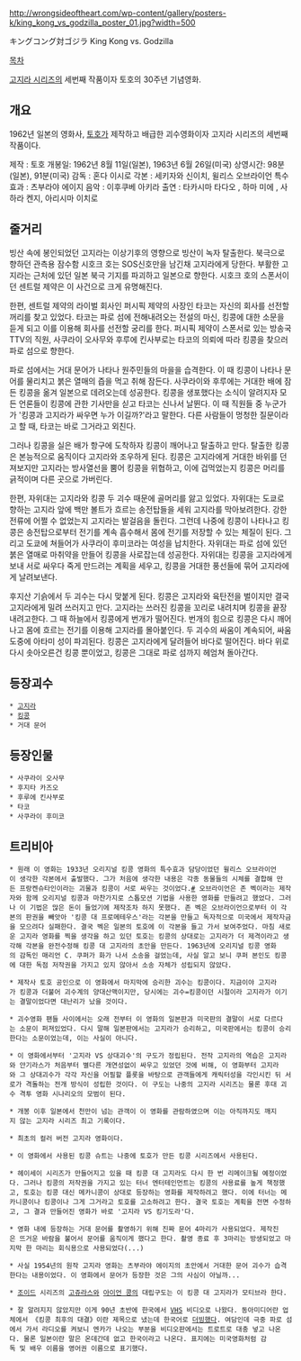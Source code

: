 http://wrongsideoftheart.com/wp-content/gallery/posters-k/king_kong_vs_godzilla_poster_01.jpg?width=500

キングコング対ゴジラ
King Kong vs. Godzilla

[[목차]]

{{{#!html
<iframe width="640" height="360" src="//www.youtube.com/embed/kEaoZ5A5mdI" frameborder="0" allowfullscreen></iframe>
}}}

[[고지라 시리즈]]의 세번째 작품이자 토호의 30주년 기념영화.

== 개요 ==
1962년 일본의 영화사, [[토호]]가 제작하고 배급한 괴수영화이자 고지라 시리즈의 세번째 작품이다. 

제작 : 토호 
개봉일: 1962년 8월 11일(일본), 1963년 6월 26일(미국) 
상영시간: 98분(일본), 91분(미국) 
감독 : 혼다 이시로 
각본 : 세키자와 신이치, 윌리스 오브라이언
특수효과 : 츠부라야 에이지 
음악 : 이후쿠베 아키라 
출연 : 타카시마 타다오 , 하마 미에 , 사하라 켄지, 아리시마 이치로


== 줄거리 ==
빙산 속에 봉인되었던 고지라는 이상기후의 영향으로 빙산이 녹자 탈출한다. 북극으로 향하던 관측용 잠수함 시호크 호는 SOS신호만을 남긴채 고지라에게 당한다. 부활한 고지라는 근처에 있던 일본 북극 기지를 파괴하고 일본으로 향한다. 시호크 호의 스폰서이던 센트럴 제약은 이 사건으로 크게 유명해진다.

한편, 센트럴 제약의 라이벌 회사인 퍼시픽 제약의 사장인 타코는 자신의 회사를 선전할 꺼리를 찾고 있었다. 타코는 파로 섬에 전해내려오는 전설의 마신, 킹콩에 대한 소문을 듣게 되고 이를 이용해 회사를 선전할 궁리를 한다. 퍼시픽 제약이 스폰서로 있는 방송국 TTV의 직원, 사쿠라이 오사무와 후루에 킨사부로는 타코의 의뢰에 따라 킹콩을 찾으러 파로 섬으로 향한다.

파로 섬에서는 거대 문어가 나타나 원주민들의 마을을 습격한다. 이 때 킹콩이 나타나 문어를 물리치고 붉은 열매의 즙을 먹고 취해 잠든다. 사쿠라이와 후루에는 거대한 배에 잠든 킹콩을 옮겨 일본으로 데려오는데 성공한다. 킹콩을 생포했다는 소식이 알려지자 모든 언론들이 킹콩에 관한 기사만을 싣고 타코는 신나서 날뛴다. 이 때 직원들 중 누군가가 '킹콩과 고지라가 싸우면 누가 이길까?'라고 말한다. 다른 사람들이 멍청한 질문이라고 할 때, 타코는 바로 그거라고 외친다.

그러나 킹콩을 실은 배가 항구에 도착하자 킹콩이 깨어나고 탈출하고 만다. 탈출한 킹콩은 본능적으로 움직이다 고지라와 조우하게 된다. 킹콩은 고지라에게 거대한 바위를 던져보지만 고지라는 방사열선을 뿜어 킹콩을 위협하고, 이에 겁먹었는지 킹콩은 머리를 긁적이며 다른 곳으로 가버린다.

한편, 자위대는 고지라와 킹콩 두 괴수 때문에 골머리를 앓고 있었다. 자위대는 도쿄로 향하는 고지라 앞에 백만 볼트가 흐르는 송전탑들을 세워 고지라를 막아보려한다. 강한 전류에 어쩔 수 없었는지 고지라는 발걸음을 돌린다. 그런데 나중에 킹콩이 나타나고 킹콩은 송전탑으로부터 전기를 계속 흡수해서 몸에 전기를 저장할 수 있는 체질이 된다. 그리고 도쿄에 쳐들어가 사쿠라이 후미코라는 여성을 납치한다. 자위대는 파로 섬에 있던 붉은 열매로 마취약을 만들어 킹콩을 사로잡는데 성공한다. 자위대는 킹콩을 고지라에게 보내 서로 싸우다 죽게 만드려는 계획을 세우고, 킹콩을 거대한 풍선들에 묶어 고지라에게 날려보낸다.

후지산 기슭에서 두 괴수는 다시 맞붙게 된다. 킹콩은 고지라와 육탄전을 벌이지만 결국 고지라에게 밀려 쓰러지고 만다. 고지라는 쓰러진 킹콩을 꼬리로 내려치며 킹콩을 끝장내려고한다. 그 때 하늘에서 킹콩에게 번개가 떨어진다. 번개의 힘으로 킹콩은 다시 깨어나고 몸에 흐르는 전기를 이용해 고지라를 몰아붙인다. 두 괴수의 싸움이 계속되어, 싸움 도중에 아타미 성이 파괴된다. 킹콩은 고지라에게 달려들어 바다로 떨어진다. 바다 위로 다시 솟아오른건 킹콩 뿐이었고, 킹콩은 그대로 파로 섬까지 헤엄쳐 돌아간다.


== 등장괴수 ==
 * [[고지라]]
 * [[킹콩]]
 * 거대 문어

== 등장인물 ==
 * 사쿠라이 오사무
 * 후지타 카즈오
 * 후루에 킨사부로
 * 타코
 * 사쿠라이 후미코

== 트리비아 ==
 * 원래 이 영화는 1933년 오리지널 킹콩 영화의 특수효과 담당이었던 윌리스 오브라이언이 생각한 각본에서 출발했다. 그가 처음에 생각한 내용은 각종 동물들의 시체를 결합해 만든 프랑켄슈타인이라는 괴물과 킹콩이 서로 싸우는 것이었다.[http://vignette2.wikia.nocookie.net/godzilla/images/e/e8/King-kong-vs-frankenstein3.jpg/revision/latest/scale-to-width/382?cb=20130803171219 #] 오브라이언은 존 벡이라는 제작자와 함께 오리지널 킹콩과 마찬가지로 스톱모션 기법을 사용한 영화를 만들려고 했었다. 그러나 이 기법은 많은 돈이 들었기에 제작조차 하지 못했다. 존 벡은 오브라이언으로부터 이 각본의 판권을 빼앗아 '킹콩 대 프로메테우스'라는 각본을 만들고 독자적으로 미국에서 제작자금을 모으려다 실패한다. 결국 벡은 일본의 토호에 이 각본을 들고 가서 보여주었다. 마침 새로운 고지라 영화를 찍을 생각을 하고 있던 토호는 킹콩의 상대로는 고지라가 더 제격이라고 생각해 각본을 완전수정해 킹콩 대 고지라의 초안을 만든다. 1963년에 오리지널 킹콩 영화의 감독인 매리언 C. 쿠퍼가 화가 나서 소송을 걸었는데, 사실 알고 보니 쿠퍼 본인도 킹콩에 대한 독점 저작권을 가지고 있지 않아서 소송 자체가 성립되지 않았다.

 * 제작사 토호 공인으로 이 영화에서 마지막에 승리한 괴수는 킹콩이다. 지금이야 고지라가 킹콩과 더불어 괴수계의 양대산맥이지만, 당시에는 괴수=킹콩이던 시절이라 고지라가 이기는 결말이었다면 대난리가 났을 것이다.

 * 괴수영화 팬들 사이에서는 오래 전부터 이 영화의 일본판과 미국판의 결말이 서로 다르다는 소문이 퍼져있었다. 다시 말해 일본판에서는 고지라가 승리하고, 미국판에서는 킹콩이 승리한다는 소문이었는데, 이는 사실이 아니다.

 * 이 영화에서부터 '고지라 VS 상대괴수'의 구도가 정립된다. 전작 고지라의 역습은 고지라와 안기라스가 처음부터 별다른 개연성없이 싸우고 있었던 것에 비해, 이 영화부터 고지라와 그 상대괴수가 각각 자신을 어필할 플롯을 바탕으로 관객들에게 캐릭터성을 각인시킨 뒤 서로가 격돌하는 전개 방식이 성립한 것이다. 이 구도는 나중의 고지라 시리즈는 물론 후대 괴수 격투 영화 시나리오의 모범이 된다.

 * 개봉 이후 일본에서 천만이 넘는 관객이 이 영화를 관람하였으며 이는 아직까지도 깨지지 않는 고지라 시리즈 최고 기록이다. 

 * 최초의 컬러 버전 고지라 영화이다.

 * 이 영화에서 사용된 킹콩 슈트는 나중에 토호가 만든 킹콩 시리즈에서 사용된다.

 * 헤이세이 시리즈가 만들어지고 있을 때 킹콩 대 고지라도 다시 한 번 리메이크될 예정이었다. 그러나 킹콩의 저작권을 가지고 있는 터너 엔터테인먼트는 킹콩의 사용료를 높게 책정했고, 토호는 킹콩 대신 메카니콩이 상대로 등장하는 영화를 제작하려고 했다. 이에 터너는 메카니콩이나 킹콩이나 그게 그거라고 토호를 고소하려고 한다. 결국 토호는 계획을 전면 수정하고, 그 결과 만들어진 영화가 바로 '고지라 VS 킹기도라'다.

 * 영화 내에 등장하는 거대 문어를 촬영하기 위해 진짜 문어 4마리가 사용되었다. 제작진은 뜨거운 바람을 불어서 문어를 움직이게 했다고 한다. 촬영 종료 후 3마리는 방생되었고 마지막 한 마리는 회식용으로 사용되었다(...)

 * 사실 1954년의 원작 고지라 영화는 츠부라야 에이지의 초안에서 거대한 문어 괴수가 습격한다는 내용이었다. 이 영화에서 문어가 등장한 것은 그의 사심이 아닐까...

 * [[조이드]] 시리즈의 [[고쥬라스]]와 [[아이언 콩]]의 대립구도는 이 킹콩 대 고지라가 모티브라 한다.

 * 잘 알려지지 않았지만 이게 90년 초반에 한국에서 [[VHS]] 비디오로 나왔다. 동아미디어란 업체에서 《킹콩 최후의 대결》이란 제목으로 냈는데 한국어로 [[더빙]]했다. 여담인데 극중 파로 섬에서 가서 라디오를 켜보니 엔카가 나오는 부분을 비디오판에서는 트로트로 대충 넣고 나온다. 물론 일본이란 말은 온데간데 없고 한국이라고 나온다. 표지에는 미국영화처럼 감독 및 배우 이름을 영어권 이름으로 표기했다.
 
